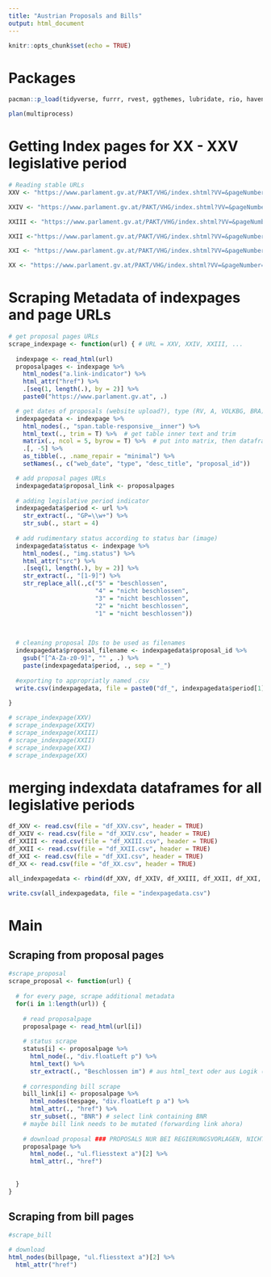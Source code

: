 ```yaml
---
title: "Austrian Proposals and Bills"
output: html_document
---
```


```r
knitr::opts_chunk$set(echo = TRUE)
```

# Packages

```r
pacman::p_load(tidyverse, furrr, rvest, ggthemes, lubridate, rio, haven)

plan(multiprocess)
```

# Getting Index pages for XX - XXV legislative period

```r
# Reading stable URLs
XXV <- "https://www.parlament.gv.at/PAKT/VHG/index.shtml?VV=&pageNumber=&ZUAS=ALLE&ALT=&feldRnr=5&FR=ALLE&R_MSFRASZU=MIN&LDAP_GRP(PM_ESM)=N&DR=&FBEZ=FP_001&view=&VHG=GESVOR&VHG2=ALLE&jsMode=&VHG3=ALLE&requestId=C536DCDD28&VHG4=ALLE&MISS=&listeId=100&ALTKN=&filterJq=&AUS=ALLE&SUCH=&DEB=&xdocumentUri=%2FPAKT%2FVHG%2Findex.shtml&R_MFRAS=MIN&GP=XXV&STEP=2905&INTRANET=N&LDAP_GRP(PM_HA)=N&ZUFR=ALLE&NAB=&SID=ALLE&ascDesc=DESC&NRBR=NR&ALTPN=&GBEZ=&AS=ALLE&MIN=ALLE&LISTE=&ZUSTIMM=ALLE&LH=ALLE&GESVOR=ALLE&ZEIT="

XXIV <- "https://www.parlament.gv.at/PAKT/VHG/index.shtml?VV=&pageNumber=&ZUAS=ALLE&ALT=&feldRnr=5&FR=ALLE&R_MSFRASZU=MIN&LDAP_GRP(PM_ESM)=N&DR=&FBEZ=FP_001&view=&VHG=GESVOR&VHG2=ALLE&jsMode=&VHG3=ALLE&requestId=C536DCDD28&VHG4=ALLE&MISS=&listeId=100&ALTKN=&filterJq=&AUS=ALLE&SUCH=&DEB=&xdocumentUri=%2FPAKT%2FVHG%2Findex.shtml&R_MFRAS=MIN&GP=XXIV&STEP=2905&INTRANET=N&LDAP_GRP(PM_HA)=N&ZUFR=ALLE&NAB=&SID=ALLE&ascDesc=DESC&NRBR=NR&ALTPN=&GBEZ=&AS=ALLE&MIN=ALLE&LISTE=&ZUSTIMM=ALLE&LH=ALLE&GESVOR=ALLE&ZEIT="

XXIII <- "https://www.parlament.gv.at/PAKT/VHG/index.shtml?VV=&pageNumber=&ZUAS=ALLE&ALT=&feldRnr=5&FR=ALLE&R_MSFRASZU=MIN&LDAP_GRP(PM_ESM)=N&DR=&FBEZ=FP_001&view=&VHG=GESVOR&VHG2=ALLE&jsMode=&VHG3=ALLE&requestId=C536DCDD28&VHG4=ALLE&MISS=&listeId=100&ALTKN=&filterJq=&AUS=ALLE&SUCH=&DEB=&xdocumentUri=%2FPAKT%2FVHG%2Findex.shtml&R_MFRAS=MIN&GP=XXIII&STEP=2905&INTRANET=N&LDAP_GRP(PM_HA)=N&ZUFR=ALLE&NAB=&SID=ALLE&ascDesc=DESC&NRBR=NR&ALTPN=&GBEZ=&AS=ALLE&MIN=ALLE&LISTE=&ZUSTIMM=ALLE&LH=ALLE&GESVOR=ALLE&ZEIT="

XXII <-"https://www.parlament.gv.at/PAKT/VHG/index.shtml?VV=&pageNumber=&ZUAS=ALLE&ALT=&feldRnr=5&FR=ALLE&R_MSFRASZU=MIN&LDAP_GRP(PM_ESM)=N&DR=&FBEZ=FP_001&view=&VHG=GESVOR&VHG2=ALLE&jsMode=&VHG3=ALLE&requestId=C536DCDD28&VHG4=ALLE&MISS=&listeId=100&ALTKN=&filterJq=&AUS=ALLE&SUCH=&DEB=&xdocumentUri=%2FPAKT%2FVHG%2Findex.shtml&R_MFRAS=MIN&GP=XXII&STEP=2905&INTRANET=N&LDAP_GRP(PM_HA)=N&ZUFR=ALLE&NAB=&SID=ALLE&ascDesc=DESC&NRBR=NR&ALTPN=&GBEZ=&AS=ALLE&MIN=ALLE&LISTE=&ZUSTIMM=ALLE&LH=ALLE&GESVOR=ALLE&ZEIT="

XXI <- "https://www.parlament.gv.at/PAKT/VHG/index.shtml?VV=&pageNumber=&ZUAS=ALLE&ALT=&feldRnr=5&FR=ALLE&R_MSFRASZU=MIN&LDAP_GRP(PM_ESM)=N&DR=&FBEZ=FP_001&view=&VHG=GESVOR&VHG2=ALLE&jsMode=&VHG3=ALLE&requestId=C536DCDD28&VHG4=ALLE&MISS=&listeId=100&ALTKN=&filterJq=&AUS=ALLE&SUCH=&DEB=&xdocumentUri=%2FPAKT%2FVHG%2Findex.shtml&R_MFRAS=MIN&GP=XXI&STEP=2905&INTRANET=N&LDAP_GRP(PM_HA)=N&ZUFR=ALLE&NAB=&SID=ALLE&ascDesc=DESC&NRBR=NR&ALTPN=&GBEZ=&AS=ALLE&MIN=ALLE&LISTE=&ZUSTIMM=ALLE&LH=ALLE&GESVOR=ALLE&ZEIT="

XX <- "https://www.parlament.gv.at/PAKT/VHG/index.shtml?VV=&pageNumber=&ZUAS=ALLE&ALT=&feldRnr=5&FR=ALLE&R_MSFRASZU=MIN&LDAP_GRP(PM_ESM)=N&DR=&FBEZ=FP_001&view=&VHG=GESVOR&VHG2=ALLE&jsMode=&VHG3=ALLE&requestId=C536DCDD28&VHG4=ALLE&MISS=&listeId=100&ALTKN=&filterJq=&AUS=ALLE&SUCH=&DEB=&xdocumentUri=%2FPAKT%2FVHG%2Findex.shtml&R_MFRAS=MIN&GP=XX&STEP=2905&INTRANET=N&LDAP_GRP(PM_HA)=N&ZUFR=ALLE&NAB=&SID=ALLE&ascDesc=DESC&NRBR=NR&ALTPN=&GBEZ=&AS=ALLE&MIN=ALLE&LISTE=&ZUSTIMM=ALLE&LH=ALLE&GESVOR=ALLE&ZEIT="


```

# Scraping Metadata of indexpages and page URLs

```r
# get proposal pages URLs
scrape_indexpage <- function(url) { # URL = XXV, XXIV, XXIII, ...
  
  indexpage <- read_html(url)
  proposalpages <- indexpage %>%
    html_nodes("a.link-indicator") %>%
    html_attr("href") %>%
    .[seq(1, length(.), by = 2)] %>%
    paste0("https://www.parlament.gv.at", .)

  # get dates of proposals (website upload?), type (RV, A, VOLKBG, BRA), descriptive title, 
  indexpagedata <- indexpage %>%
    html_nodes(., "span.table-responsive__inner") %>%
    html_text(., trim = T) %>%  # get table inner text and trim
    matrix(., ncol = 5, byrow = T) %>%  # put into matrix, then dataframe (tibble)
    .[, -5] %>%
    as_tibble(., .name_repair = "minimal") %>%
    setNames(., c("web_date", "type", "desc_title", "proposal_id"))

  # add proposal pages URLs
  indexpagedata$proposal_link <- proposalpages
  
  # adding legislative period indicator
  indexpagedata$period <- url %>%
    str_extract(., "GP=\\w+") %>%
    str_sub(., start = 4)
  
  # add rudimentary status according to status bar (image)
  indexpagedata$status <- indexpage %>%
    html_nodes(., "img.status") %>%
    html_attr("src") %>%
    .[seq(1, length(.), by = 2)] %>%
    str_extract(., "[1-9]") %>%
    str_replace_all(.,c("5" = "beschlossen",
                        "4" = "nicht beschlossen",
                        "3" = "nicht beschlossen",
                        "2" = "nicht beschlossen",
                        "1" = "nicht beschlossen"))
    
    

  # cleaning proposal IDs to be used as filenames
  indexpagedata$proposal_filename <- indexpagedata$proposal_id %>%
    gsub("[^A-Za-z0-9]", "" , .) %>%
    paste(indexpagedata$period, ., sep = "_")
  
  #exporting to appropriatly named .csv
  write.csv(indexpagedata, file = paste0("df_", indexpagedata$period[1], ".csv"))
  
}

# scrape_indexpage(XXV)
# scrape_indexpage(XXIV)
# scrape_indexpage(XXIII)
# scrape_indexpage(XXII)
# scrape_indexpage(XXI)
# scrape_indexpage(XX)

```

# merging indexdata dataframes for all legislative periods

```r

df_XXV <- read.csv(file = "df_XXV.csv", header = TRUE)
df_XXIV <- read.csv(file = "df_XXIV.csv", header = TRUE)
df_XXIII <- read.csv(file = "df_XXIII.csv", header = TRUE)
df_XXII <- read.csv(file = "df_XXII.csv", header = TRUE)
df_XXI <- read.csv(file = "df_XXI.csv", header = TRUE)
df_XX <- read.csv(file = "df_XX.csv", header = TRUE)

all_indexpagedata <- rbind(df_XXV, df_XXIV, df_XXIII, df_XXII, df_XXI, df_XX)[, -1]

write.csv(all_indexpagedata, file = "indexpagedata.csv")

```
# Main

## Scraping from proposal pages

```r

#scrape_proposal
scrape_proposal <- function(url) {
  
  # for every page, scrape additional metadata
  for(i in 1:length(url)) {
    
    # read proposalpage
    proposalpage <- read_html(url[i])
    
    # status scrape
    status[i] <- proposalpage %>%
      html_node(., "div.floatLeft p") %>%
      html_text() %>%
      str_extract(., "Beschlossen im") # aus html_text oder aus Logik (beschlossen = Link BNR da) -> Wahlverhalten NR/BR? 
    
    # corresponding bill scrape
    bill_link[i] <- proposalpage %>%
      html_nodes(tespage, "div.floatLeft p a") %>%
      html_attr(., "href") %>% 
      str_subset(., "BNR") # select link containing BNR
    # maybe bill link needs to be mutated (forwarding link ahora)
    
    # download proposal ### PROPOSALS NUR BEI REGIERUNGSVORLAGEN, NICHT ABGEORDNETEN ##
    proposalpage %>%
      html_node(., "ul.fliesstext a")[2] %>%
      html_attr(., "href")
    
    
  }
}


```

## Scraping from bill pages

```r

#scrape_bill

# download 
html_nodes(billpage, "ul.fliesstext a")[2] %>%
  html_attr("href")

```